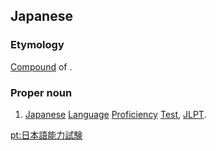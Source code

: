 ==Japanese==
{{ja-kanjitab|に|ほん|ご|のう|りょく|し|けん|yomi=on}}
{{wikipedia|lang=ja}}

===Etymology===
[[Appendix:Glossary#compound|Compound]] of {{compound|日本語|tr1=Nihongo|t1=Japanese language|能力|tr2=nōryoku|t2=ability|試験|tr3=shiken|t3=test|lang=ja|sort=にほんごのうりょくしけん}}.

===Proper noun===
{{ja-pos|にほんご のうりょく しけん|proper|head=[[日本語]][[能力]][[試験]]}}

# [[Japanese]] [[language|Language]] [[proficiency|Proficiency]] [[test|Test]], [[JLPT]].

[[pt:日本語能力試験]]